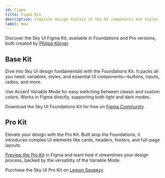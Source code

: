 ```yaml
---
id: figma
title: Figma Kit
description: Complete design toolkit of Sky UI components and styles.
label: New
---
```


Discover the Sky UI Figma Kit, available in Foundations and Pro versions, both created by [Philipp Körner](https://twitter.com/Brainsandpixels).

## Base Kit

<FigmaKitPreview variant="foundation" />

Dive into Sky UI design fundamentals with the Foundations Kit. It packs all you need: variables, styles, and essential UI components—buttons, inputs, radios, and more.

Use Accent Variable Mode for easy switching between classic and custom colors. Works in Figma directly, supporting both light and dark modes.

Download the Sky UI Foundations Kit for free on [Figma Community](https://www.figma.com/community/file/1268615283036362769).

## Pro Kit

<FigmaKitPreview variant="pro" />

Elevate your design with the Pro Kit. Built atop the Foundations, it introduces complex UI elements like cards, headers, footers, and full-page layouts.

[Preview the Pro Kit](https://www.figma.com/file/wN70u2btZ6uKVxFJ8UPXvy) in Figma and learn how it streamlines your design process, backed by the versatility of the Variable Mode.

Purchase the Sky UI Pro Kit on [Lemon Squeezy](https://sky-ui.lemonsqueezy.com/checkout/buy/777d437e-c26e-4fe5-92ff-8cbb233ea4e7?discount=0&aff=2GK61).
